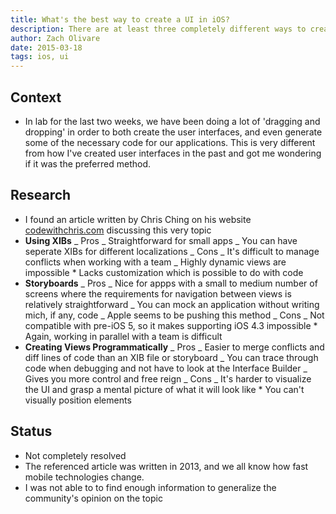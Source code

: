 ```yaml
---
title: What's the best way to create a UI in iOS?
description: There are at least three completely different ways to create a UI for an iOS app.
author: Zach Olivare
date: 2015-03-18
tags: ios, ui
---
```



## Context

- In lab for the last two weeks, we have been doing a lot of 'dragging and dropping' in order to both create the user interfaces, and even generate some of the necessary code for our applications. This is very different from how I've created user interfaces in the past and got me wondering if it was the preferred method.

## Research

- I found an article written by Chris Ching on his website [codewithchris.com](http://codewithchris.com/xcode-using-storyboards-and-xibs-versus-creating-views-programmatically/) discussing this very topic
- **Using XIBs**
  _ Pros
  _ Straightforward for small apps
  _ You can have seperate XIBs for different localizations
  _ Cons
  _ It's difficult to manage conflicts when working with a team
  _ Highly dynamic views are impossible \* Lacks customization which is possible to do with code
- **Storyboards**
  _ Pros
  _ Nice for appps with a small to medium number of screens where the requirements for navigation between views is relatively straightforward
  _ You can mock an application without writing mich, if any, code
  _ Apple seems to be pushing this method
  _ Cons
  _ Not compatible with pre-iOS 5, so it makes supporting iOS 4.3 impossible \* Again, working in parallel with a team is difficult
- **Creating Views Programmatically**
  _ Pros
  _ Easier to merge conflicts and diff lines of code than an XIB file or storyboard
  _ You can trace through code when debugging and not have to look at the Interface Builder
  _ Gives you more control and free reign
  _ Cons
  _ It's harder to visualize the UI and grasp a mental picture of what it will look like \* You can't visually position elements

## Status

- Not completely resolved
- The referenced article was written in 2013, and we all know how fast mobile technologies change.
- I was not able to to find enough information to generalize the community's opinion on the topic
